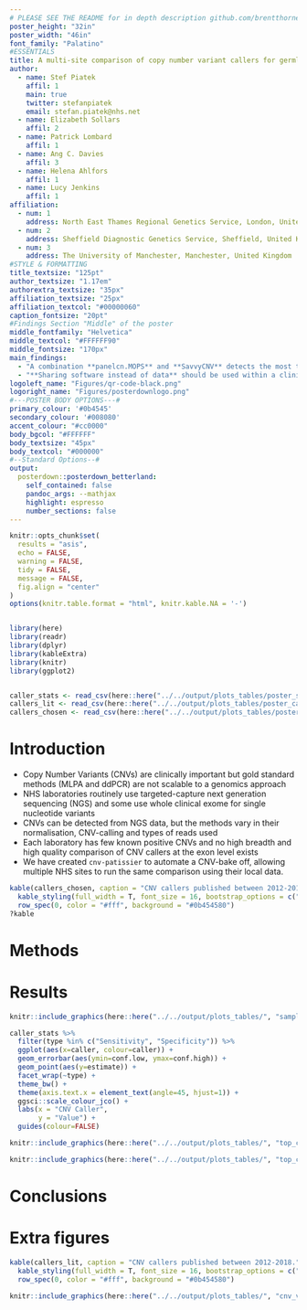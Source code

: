 ---
# PLEASE SEE THE README for in depth description github.com/brentthorne/posterdown
poster_height: "32in"
poster_width: "46in"
font_family: "Palatino"
#ESSENTIALS
title: A multi-site comparison of copy number variant callers for germline next generation sequencing using targeted capture
author:
  - name: Stef Piatek
    affil: 1
    main: true
    twitter: stefanpiatek 
    email: stefan.piatek@nhs.net
  - name: Elizabeth Sollars
    affil: 2    
  - name: Patrick Lombard
    affil: 1
  - name: Ang C. Davies 
    affil: 3
  - name: Helena Ahlfors
    affil: 1    
  - name: Lucy Jenkins
    affil: 1    
affiliation:
  - num: 1
    address: North East Thames Regional Genetics Service, London, United Kingdom
  - num: 2
    address: Sheffield Diagnostic Genetics Service, Sheffield, United Kingdom
  - num: 3
    address: The University of Manchester, Manchester, United Kingdom
#STYLE & FORMATTING
title_textsize: "125pt"
author_textsize: "1.17em"
authorextra_textsize: "35px"
affiliation_textsize: "25px"
affiliation_textcol: "#00000060"
caption_fontsize: "20pt"
#Findings Section "Middle" of the poster
middle_fontfamily: "Helvetica"
middle_textcol: "#FFFFFF90"
middle_fontsize: "170px"
main_findings:
  - "A combination **panelcn.MOPS** and **SavvyCNV** detects the most true postive CNVs"
  - "**Sharing software instead of data** should be used within a clinical setting to aid collaboration"
logoleft_name: "Figures/qr-code-black.png"
logoright_name: "Figures/posterdownlogo.png"
#---POSTER BODY OPTIONS---#
primary_colour: '#0b4545'
secondary_colour: '#008080' 
accent_colour: "#cc0000"
body_bgcol: "#FFFFFF"
body_textsize: "45px"
body_textcol: "#000000"
#--Standard Options--#
output: 
  posterdown::posterdown_betterland:
    self_contained: false
    pandoc_args: --mathjax
    highlight: espresso
    number_sections: false
---

```{r, include=FALSE}
knitr::opts_chunk$set(
  results = "asis",
  echo = FALSE,
  warning = FALSE,
  tidy = FALSE,
  message = FALSE,
  fig.align = "center"
)
options(knitr.table.format = "html", knitr.kable.NA = '-')


library(here)
library(readr)
library(dplyr)
library(kableExtra)
library(knitr)
library(ggplot2)


caller_stats <- read_csv(here::here("../../output/plots_tables/poster_stats.csv"))
callers_lit <- read_csv(here::here("../../output/plots_tables/poster_callers-lit.csv"))
callers_chosen <- read_csv(here::here("../../output/plots_tables/poster_callers-chosen.csv"))

```

# Introduction

- Copy Number Variants (CNVs) are clinically important but gold standard methods (MLPA and ddPCR) are not scalable to a genomics approach
- NHS laboratories routinely use targeted-capture next generation sequencing (NGS) and some use whole clinical exome for single nucleotide variants
- CNVs can be detected from NGS data, but the methods vary in their normalisation, CNV-calling and types of reads used
- Each laboratory has few known positive CNVs and no high breadth and high quality comparison of CNV callers at the exon level exists
- We have created `cnv-patissier` to automate a CNV-bake off, allowing multiple NHS sites to run the same comparison using their local data. 


```{r, fig.align='center', out.width='90%'}
kable(callers_chosen, caption = "CNV callers published between 2012-2018.", align = "c",escape = FALSE) %>%
  kable_styling(full_width = T, font_size = 16, bootstrap_options = c("striped", "condensed")) %>%
  row_spec(0, color = "#fff", background = "#0b454580")
?kable
```


# Methods


# Results

```{r, out.width='90%', fig.height=5.5, fig.cap='Known positives and negatives per gene'}
knitr::include_graphics(here::here("../../output/plots_tables/", "samples_per_gene.png"))
```


```{r, out.width='90%', fig.height=5.5, fig.cap='Sensitivity and specificity of callers'}

caller_stats %>%
  filter(type %in% c("Sensitivity", "Specificity")) %>%
  ggplot(aes(x=caller, colour=caller)) +
  geom_errorbar(aes(ymin=conf.low, ymax=conf.high)) +
  geom_point(aes(y=estimate)) +
  facet_wrap(~type) +
  theme_bw() + 
  theme(axis.text.x = element_text(angle=45, hjust=1)) +
  ggsci::scale_colour_jco() +
  labs(x = "CNV Caller",
       y = "Value") +
  guides(colour=FALSE)

```


```{r, out.width='90%', fig.height=5.5, fig.cap='True positives from top 4 callers'}
knitr::include_graphics(here::here("../../output/plots_tables/", "top_callers_true_pos.png"))
```

```{r, out.width='90%', fig.height=5.5, fig.cap='False positives from top 4 callers'}
knitr::include_graphics(here::here("../../output/plots_tables/", "top_callers_false_pos.png"))
```


# Conclusions

# Extra figures




```{r, fig.align='center', out.width='90%'}

kable(callers_lit, caption = "CNV callers published between 2012-2018.", align = "c") %>%
  kable_styling(full_width = T, font_size = 16, bootstrap_options = c("striped", "condensed")) %>%
  row_spec(0, color = "#fff", background = "#0b454580")

```


```{r, out.width='90%', fig.height=5.5, fig.cap='Assocication for Clinical Genetics Bioinformatics group votes for CDNV callers of interest'}
knitr::include_graphics(here::here("../../output/plots_tables/", "cnv_votes.png"))
```


